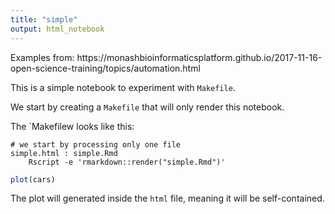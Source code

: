 ```yaml
---
title: "simple"
output: html_notebook
---
```


Examples from: https://monashbioinformaticsplatform.github.io/2017-11-16-open-science-training/topics/automation.html

This is a simple notebook to experiment with `Makefile`.

We start by creating a `Makefile` that will only render this notebook.

The `Makefilew looks like this:

```
# we start by processing only one file
simple.html : simple.Rmd
	Rscript -e 'rmarkdown::render("simple.Rmd")'
```


```r
plot(cars)
```

The plot will generated inside the `html` file, meaning it will be self-contained.




